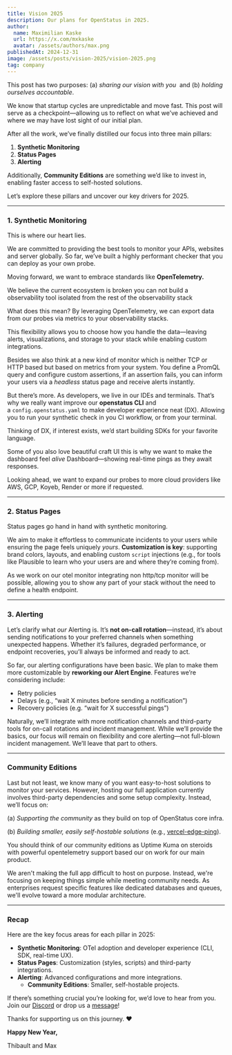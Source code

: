 ```yaml
---
title: Vision 2025
description: Our plans for OpenStatus in 2025.
author:
  name: Maximilian Kaske
  url: https://x.com/mxkaske
  avatar: /assets/authors/max.png
publishedAt: 2024-12-31
image: /assets/posts/vision-2025/vision-2025.png
tag: company
---
```


This post has two purposes: (a) *sharing our vision with you*  and (b) *holding ourselves accountable*.

We know that startup cycles are unpredictable and move fast. This post will serve as a checkpoint—allowing us to reflect on what we’ve achieved and where we may have lost sight of our initial plan.

After all the work, we’ve finally distilled our focus into three main pillars:

1. **Synthetic Monitoring**
2. **Status Pages**
3. **Alerting**

Additionally, **Community Editions** are something we’d like to invest in, enabling faster access to self-hosted solutions.

Let’s explore these pillars and uncover our key drivers for 2025.

---

### 1. Synthetic Monitoring

This is where our heart lies.  

We are committed to providing the best tools to monitor your APIs, websites and server globally. So far, we’ve built a highly performant checker that you can deploy as your own probe. 

Moving forward, we want to embrace standards like **OpenTelemetry.** 

We believe the current ecosystem is broken you can not build a observability tool isolated from the rest of the observability stack 

What does this mean? By leveraging OpenTelemetry, we can export data from our probes via metrics to your observability stacks.

This flexibility allows you to choose how you handle the data—leaving alerts, visualizations, and storage to your stack while enabling custom integrations. 

Besides we also think at a new kind of monitor which is neither TCP or HTTP based but based on metrics from your system.  You define a PromQL query and configure custom assertions,  if an assertion fails, you can inform your users via a *headless* status page and receive alerts instantly.

But there’s more. As developers, we live in our IDEs and terminals. That’s why we really want improve our **openstatus CLI** and a `config.openstatus.yaml` to make developer experience neat (DX). Allowing you to run your synthetic check in you CI workflow, or from your terminal.

Thinking of DX, if interest exists, we’d start building SDKs for your favorite language.

Some of you also love beautiful craft UI this is why  we want to make the dashboard feel *alive*  Dashboard—showing real-time pings as they await responses.

Looking ahead, we want to expand our probes to more cloud providers like AWS, GCP, Koyeb, Render or more if requested.

---

### 2. Status Pages

Status pages go hand in hand with synthetic monitoring. 

We aim to make it effortless to communicate incidents to your users while ensuring the page feels uniquely *yours*. **Customization is key**: supporting brand colors, layouts, and enabling custom `script` injections (e.g., for tools like Plausible to learn who your users are and where they’re coming from).

As we work on our otel monitor integrating non http/tcp monitor will be possible, allowing you to show any part of your stack without the need to define a health endpoint.

---

### 3. Alerting

Let’s clarify what *our* Alerting is. It’s **not on-call rotation**—instead, it’s about sending notifications to your preferred channels when something unexpected happens. Whether it’s failures, degraded performance, or endpoint recoveries, you’ll always be informed and ready to act.

So far, our alerting configurations have been basic. We plan to make them more customizable by **reworking our Alert Engine**. Features we’re considering include:

- Retry policies
- Delays (e.g., “wait X minutes before sending a notification”)
- Recovery policies (e.g. “wait for X successful pings”)

Naturally, we’ll integrate with more notification channels and third-party tools for on-call rotations and incident management. While we’ll provide the basics, our focus will remain on flexibility and core alerting—not full-blown incident management. We’ll leave that part to others.

---

### Community Editions

Last but not least, we know many of you want easy-to-host solutions to monitor your services. However, hosting our full application currently involves third-party dependencies and some setup complexity. Instead, we’ll focus on:

(a) *Supporting the community* as they build on top of OpenStatus core infra.

(b) *Building smaller, easily self-hostable solutions* (e.g., [vercel-edge-ping](https://github.com/openstatusHQ/vercel-edge-ping)).

You should think of our community editions as Uptime Kuma on steroids with powerful opentelemetry support based our on work for our main product.

We aren't making the full app difficult to host on purpose. Instead, we're focusing on keeping things simple while meeting community needs. As enterprises request specific features like dedicated databases and queues, we'll evolve toward a more modular architecture.

---

### Recap

Here are the key focus areas for each pillar in 2025:

- **Synthetic Monitoring**: OTel adoption and developer experience (CLI, SDK, real-time UX).
- **Status Pages**: Customization (styles, scripts) and third-party integrations.
- **Alerting**: Advanced configurations and more integrations.
    - **Community Editions**: Smaller, self-hostable projects.

If there’s something crucial you’re looking for, we’d love to hear from you. Join our [Discord](https://openstatus.dev/discord) or drop us a [message](mailto:ping@openstatus.dev)!

Thanks for supporting us on this journey. ❤️

**Happy New Year,**

Thibault and Max